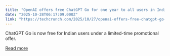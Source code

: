 ```yaml
---
title: "OpenAI offers free ChatGPT Go for one year to all users in India"
date: "2025-10-28T06:17:09.000Z"
link: "https://techcrunch.com/2025/10/27/openai-offers-free-chatgpt-go-for-one-year-to-all-users-in-india/"
---
```


ChatGPT Go is now free for Indian users under a limited-time promotional offer.

[Read more](https://techcrunch.com/2025/10/27/openai-offers-free-chatgpt-go-for-one-year-to-all-users-in-india/)
